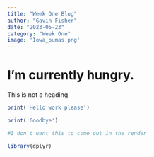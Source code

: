 ```yaml
---
title: "Week One Blog"
author: "Gavin Fisher"
date: "2023-05-23"
category: "Week One"
image: 'Iowa_pumas.png'
---
```


# I'm currently hungry.

This is not a heading
```r
print('Hello work please')
```

```r
print('Goodbye')
```

```r
#I don't want this to come out in the render
```

```r
library(dplyr)
```


